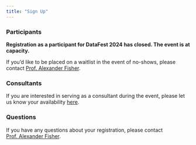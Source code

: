 ```yaml
---
title: "Sign Up"
---
```


<!-- https://forms.gle/uqqJvR4VhM1YuKCR8 -->

### Participants

<!-- Registration to participate in DataFest 2024 @ Duke is not yet open. Please check back soon! -->

:::callout-important
**Registration as a participant for DataFest 2024 has closed. The event is at capacity.**
:::

If you'd like to be placed on a waitlist in the event of no-shows, please contact [Prof. Alexander Fisher](mailto:aaf29@duke.edu).

<!-- Click on the option that applies to you. Regardless of the option you choose, you will automatically be placed on the ASA DataFest<sup>TM</sup> mailing list to receive updates and announcements. -->

<!-- :::callout-note -->
<!-- **The registration deadline is 5PM February 23, 2024. Seats are limited, so sign up before it's too late!** -->
<!-- ::: -->

<!-- **Option 1: Team sign-up (2-5 students)** -->

<!-- Click [here](https://forms.gle/vvnr33WDAx848p4K8) to sign up as a team of 2 to 5 students. -->

<!-- **Option 2: Looking for teammates** -->

<!-- If you do not have a team in mind but you're looking for teammates, click [here](https://forms.gle/fKJhRC1rUgmsfvQp6) to leave us your information so that you can be matched with others. -->

### Consultants

If you are interested in serving as a consultant during the event, please let us know your availability [here](https://forms.gle/iMf1c3Nggna9mTJcA).

### Questions

If you have any questions about your registration, please contact [Prof. Alexander Fisher](mailto:aaf29@duke.edu).

